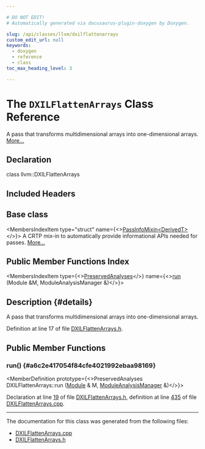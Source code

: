 ```yaml
---

# DO NOT EDIT!
# Automatically generated via docusaurus-plugin-doxygen by Doxygen.

slug: /api/classes/llvm/dxilflattenarrays
custom_edit_url: null
keywords:
  - doxygen
  - reference
  - class
toc_max_heading_level: 3

---
```





# The `DXILFlattenArrays` Class Reference

<DoxygenPage pluginConfig={pluginConfig}>

A pass that transforms multidimensional arrays into one-dimensional arrays. <a href="#details">More...</a>

## Declaration

<CodeBlock>class llvm::DXILFlattenArrays</CodeBlock>

## Included Headers

<IncludesList>
<IncludesListItem
  filePath="Target/DirectX/DXILFlattenArrays.h"
  permalink="/docs/api/files/lib/lib/target/lib/target/directx/dxilflattenarrays-h"
  isLocal="true" />
</IncludesList>

## Base class

<MembersIndex>

<MembersIndexItem
  type="struct"
  name={<><a href="/docs/api/structs/llvm/passinfomixin">PassInfoMixin&lt;DerivedT&gt;</a></>}>
A CRTP mix-in to automatically provide informational APIs needed for passes. <a href="/docs/api/structs/llvm/passinfomixin/#details">More...</a>
</MembersIndexItem>

</MembersIndex>

## Public Member Functions Index

<MembersIndex>

<MembersIndexItem
  type={<><a href="/docs/api/classes/llvm/preservedanalyses">PreservedAnalyses</a></>}
  name={<><a href="#a6c2e417054f84cfe4021992ebaa98169">run</a> (Module &amp;M, ModuleAnalysisManager &amp;)</>}>
</MembersIndexItem>

</MembersIndex>

## Description {#details}

A pass that transforms multidimensional arrays into one-dimensional arrays.

Definition at line 17 of file <a href="/docs/api/files/lib/lib/target/lib/target/directx/dxilflattenarrays-h">DXILFlattenArrays.h</a>.

<SectionDefinition>

## Public Member Functions

### run() {#a6c2e417054f84cfe4021992ebaa98169}

<MemberDefinition
  prototype={<>PreservedAnalyses DXILFlattenArrays::run (<a href="/docs/api/classes/llvm/module">Module</a> &amp; M, <a href="/docs/api/namespaces/llvm/#af9c9208365fd9ce11392b4d79485e259">ModuleAnalysisManager</a> &amp;)</>}>

Declaration at line <a href="/docs/api/files/lib/lib/target/lib/target/directx/dxilflattenarrays-h/#l00019">19</a> of file <a href="/docs/api/files/lib/lib/target/lib/target/directx/dxilflattenarrays-h">DXILFlattenArrays.h</a>, definition at line <a href="/docs/api/files/lib/lib/target/lib/target/directx/dxilflattenarrays-cpp/#l00435">435</a> of file <a href="/docs/api/files/lib/lib/target/lib/target/directx/dxilflattenarrays-cpp">DXILFlattenArrays.cpp</a>.
</MemberDefinition>

</SectionDefinition>

<hr/>

The documentation for this class was generated from the following files:

<ul>
<li><a href="/docs/api/files/lib/lib/target/lib/target/directx/dxilflattenarrays-cpp">DXILFlattenArrays.cpp</a></li>
<li><a href="/docs/api/files/lib/lib/target/lib/target/directx/dxilflattenarrays-h">DXILFlattenArrays.h</a></li>
</ul>

</DoxygenPage>
